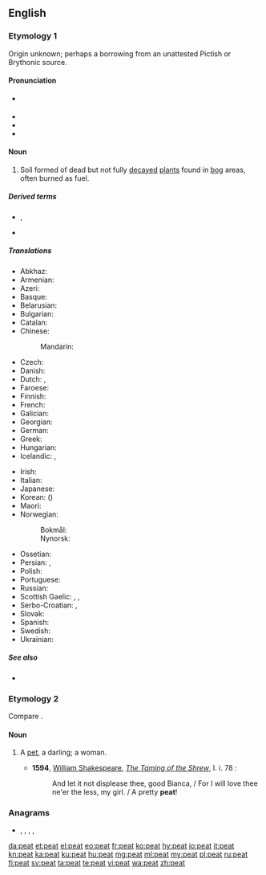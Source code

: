 {{also|Peat}}
==English==

===Etymology 1===
Origin unknown; perhaps a borrowing from an unattested Pictish or Brythonic source.

====Pronunciation====
* {{a|UK|US}} {{IPA|/piːt/|lang=en}}
* {{audio|en-us-peat.ogg|Audio (US)|lang=en}}
* {{rhymes|iːt|lang=en}}
* {{homophones|lang=en|Pete}}

====Noun====
{{en-noun|~}}

# Soil formed of dead but not fully [[decay|decayed]] [[plant]]s found in [[bog]] areas, often burned as fuel. {{defdate|from 14th c.}}

=====Derived terms=====
* {{l|en|peat bog}}, {{l|en|peatbog}}
* {{l|en|peaty}}

=====Translations=====
{{trans-top|soil}}
* Abkhaz: {{t|ab|аторф|alt=а-то́рф|sc=Cyrl}}
* Armenian: {{t+|hy|տորֆ}}
* Azeri: {{t|az|torf}}
* Basque: {{t|eu|zohikatz}}
* Belarusian: {{t|be|торф|m|tr=torf|sc=Cyrl}}
* Bulgarian: {{t|bg|торф|m|tr=torf|sc=Cyrl}}
* Catalan: {{t+|ca|torba|f}}
* Chinese:
*: Mandarin: {{t+|cmn|泥炭|tr=nítàn|sc=Hani}}
* Czech: {{t+|cs|rašelina|f}}
* Danish: {{t|da|tørv}}
* Dutch: {{t+|nl|turf|m}}, {{t+|nl|veen|n}}
* Faroese: {{t|fo|torv|n}}
* Finnish: {{t+|fi|turve}}
* French: {{t+|fr|tourbe|f}}
* Galician: {{t+|gl|turba|f}}
* Georgian: {{t|ka|ტორფი}}
* German: {{t+|de|Torf|m}}
* Greek: {{t+|el|τύρφη|f}}
* Hungarian: {{t+|hu|tőzeg}}
* Icelandic: {{t|is|torf|n}}, {{t+|is|mór|m}}
{{trans-mid}}
* Irish: {{t+|ga|móin|f}}
* Italian: {{t+|it|torba|f}}
* Japanese: {{t|ja|泥炭|tr=[[でいたん]], deitan|sc=Jpan}}
* Korean: {{t+|ko|이탄|sc=Kore}} ({{t+|ko|泥炭|sc=Kore}})
* Maori: {{t|mi|rei}}
* Norwegian:
*: Bokmål: {{t|no|torv|m|f}}
*: Nynorsk: {{t|no|torv|f|n}}
* Ossetian: {{t|os|торф}}
* Persian: {{t+|fa|تورب|tr=turb|sc=fa-Arab}}, {{t+|fa|پوده|tr=pude|sc=fa-Arab}}
* Polish: {{t+|pl|torf|m}}
* Portuguese: {{t+|pt|turfa|f}}
* Russian: {{t+|ru|торф|m}}
* Scottish Gaelic: {{t|gd|mòine|f}}, {{qualifier|single piece}} {{t|gd|fàd|m}}, {{qualifier|single piece}} {{t|gd|fòid|f}}
* Serbo-Croatian: {{t|sh|тресет|m|sc=Cyrl}}, {{t+|sh|treset|m}}
* Slovak: {{t|sk|rašelina|f}}
* Spanish: {{t+|es|turba|f}}
* Swedish: {{t+|sv|torv}}
* Ukrainian: {{t|uk|торф|m|tr=torf|sc=Cyrl}}
{{trans-bottom}}

=====See also=====
* {{projectlink|wikipedia}}

===Etymology 2===
Compare {{m|en|pet||a favourite}}.

====Noun====
{{en-noun}}

# {{lb|en|obsolete}} A [[pet]], a darling; a woman.
#* '''1594''', [[w: William Shakespeare|William Shakespeare]], ''[[s: The Taming of the Shrew|The Taming of the Shrew]]'', I. i. 78 :
#*: And let it not displease thee, good Bianca, / For I will love thee ne'er the less, my girl. / A pretty '''peat'''!

===Anagrams===
* {{l|en|pate}}, {{l|en|pâté}}, {{l|en|Peta}}, {{l|en|PETA}}, {{l|en|tape}}

[[da:peat]]
[[et:peat]]
[[el:peat]]
[[eo:peat]]
[[fr:peat]]
[[ko:peat]]
[[hy:peat]]
[[io:peat]]
[[it:peat]]
[[kn:peat]]
[[ka:peat]]
[[ku:peat]]
[[hu:peat]]
[[mg:peat]]
[[ml:peat]]
[[my:peat]]
[[pl:peat]]
[[ru:peat]]
[[fi:peat]]
[[sv:peat]]
[[ta:peat]]
[[te:peat]]
[[vi:peat]]
[[wa:peat]]
[[zh:peat]]